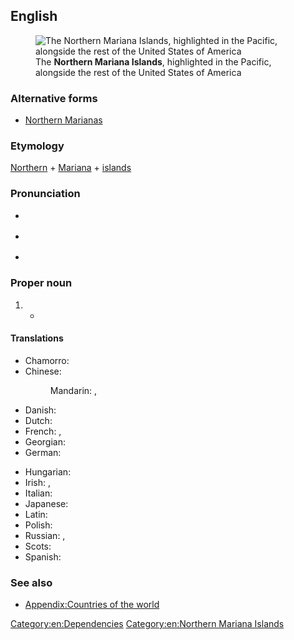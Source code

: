 ==English==
{{Wikipedia}}
{{commonscat}}
[[File:Northern Mariana Islands in United States.svg|thumb|right|The '''Northern Mariana Islands''', highlighted in the Pacific, alongside the rest of the United States of America]]

===Alternative forms===
* [[Northern Marianas]]

===Etymology===
[[Northern]] + [[Mariana]] + [[island]]s {{etystub|en|When/how did this nomenclature come into usage?}}

===Pronunciation===
* {{a|UK}} {{IPA|en|/ˈnɔː.ðən ˌmæɹ.iˈæn.ə ˈaɪ.ləndz/}}
* {{a|US}} {{IPA|en|/ˈnɔɹ.ðɚn ˌmɛɹ.iˈæn.ə ˈaɪ.ləndz/}}
* {{audio|en|en-us-Northern Mariana Islands.ogg|Audio (US)}}

===Proper noun===
{{lb|en|geography}} {{en-proper noun|head=[[northern|Northern]] [[Mariana]] [[island|Islands]]}}

# {{place|en|archipelago|of the|c/United States|in the [[Pacific Ocean]]}}
#* {{quote-web
|en
|date=Jan 24, 2022
|author=K-Andrea Evarose Limol
|title=97% of eligible population fully vaccinated in CNMI, says CHCC
|archiveurl=https://web.archive.org/web/20220516204212/https://www.postguam.com/news/cnmi/97-of-eligible-population-fully-vaccinated-in-cnmi-says-chcc/article_7533d952-7437-11ec-90d0-7b3f8ba9a0ba.html
|archivedate=16 May 2022
|work={{w|Guam Daily Post}}
|text=As of Wednesday, 97.3% of the eligible population in the Commonwealth of the '''Northern Mariana Islands''', or 41,937 individuals, had been fully vaccinated against COVID-19, according to figures provided by the Commonwealth Healthcare Corp.}}

====Translations====
{{trans-top|archipelago}}
* Chamorro: {{t|ch|Sankattan Siha Na Islas Mariånas}}
* Chinese:
*: Mandarin: {{t+|cmn|北馬里亞納群島|sc=Hani}}, {{t+|cmn|北马里亚纳群岛|tr=Běi Mǎlǐyǎnà qúndǎo|sc=Hani}}
* Danish: {{t|da|Nordmarianerne}}
* Dutch: {{t+|nl|Noordelijke Marianen|p}}
* French: {{t+|fr|îles Mariannes du Nord|f-p}}, {{t|fr|Mariannes du Nord|f-p}}
* Georgian: {{t|ka|ჩრდილოეთ მარიანას კუნძულები}}
* German: {{t+|de|Nördliche Marianen|f-p}}
{{trans-mid}}
* Hungarian: {{t+|hu|Északi-Mariana-szigetek}}
* Irish: {{t|ga|na hOileáin Mháirianacha Thuaidh|m}}, {{t|ga|Máirianas Thuaidh}}
* Italian: {{t|it|Isole Marianne Settentrionali|f-p}}
* Japanese: {{t|ja|北マリアナ諸島|tr=Kita Mariana shotō}}
* Latin: {{t|la|Insulae Marianae Septentrionales}}
* Polish: {{t+|pl|Mariany Północne|f-p}}
* Russian: {{t|ru|Се́верные Мариа́нские острова́|m-p}}, {{t|ru|Се́верные Мариа́ны|f-p}}
* Scots: {{t|sco|Northren Mariana Islands}}
* Spanish: {{t+|es|Islas Marianas del Norte|f-p}}
{{trans-bottom}}

===See also===
* [[Appendix:Countries of the world]]
{{table:USA/en}}

[[Category:en:Dependencies]]
[[Category:en:Northern Mariana Islands]]